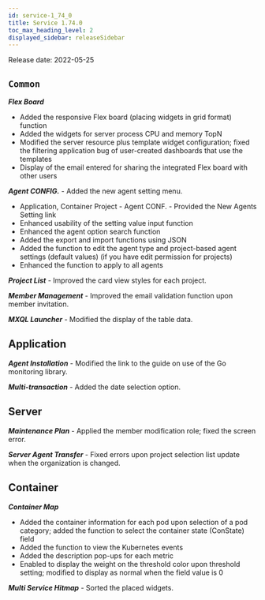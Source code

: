 ```yaml
---
id: service-1_74_0
title: Service 1.74.0
toc_max_heading_level: 2
displayed_sidebar: releaseSidebar
---
```



Release date: 2022-05-25

## `Common`

**_Flex Board_**

-   Added the responsive Flex board (placing widgets in grid format) function
-   Added the widgets for server process CPU and memory TopN
-   Modified the server resource plus template widget configuration; fixed the filtering application bug of user-created dashboards that use the templates
-   Display of the email entered for sharing the integrated Flex board with other users 

**_Agent CONFIG._** - Added the new agent setting menu.

-   Application, Container Project - Agent CONF. - Provided the New Agents Setting link
-   Enhanced usability of the setting value input function
-   Enhanced the agent option search function
-   Added the export and import functions using JSON
-   Added the function to edit the agent type and project-based agent settings (default values) (if you have edit permission for projects)
-   Enhanced the function to apply to all agents

**_Project List_** - Improved the card view styles for each project. 

**_Member Management_** - Improved the email validation function upon member invitation.

**_MXQL Launcher_** - Modified the display of the table data.

## Application

**_Agent Installation_** - Modified the link to the guide on use of the Go monitoring library.

**_Multi-transaction_** - Added the date selection option.

## Server

**_Maintenance Plan_** - Applied the member modification role; fixed the screen error.

**_Server Agent Transfer_** - Fixed errors upon project selection list update when the organization is changed.

## Container

**_Container Map_**

-   Added the container information for each pod upon selection of a pod category; added the function to select the container state (ConState) field
-   Added the function to view the Kubernetes events
-   Added the description pop-ups for each metric
-   Enabled to display the weight on the threshold color upon threshold setting; modified to display as normal when the field value is 0

**_Multi Service Hitmap_** - Sorted the placed widgets.
